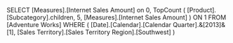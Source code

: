 SELECT
    [Measures].[Internet Sales Amount] on 0,
    TopCount (
        [Product].[Subcategory].children,
        5,
        [Measures].[Internet Sales Amount] 
    ) ON 1
FROM
   [Adventure Works]
WHERE
   ( [Date].[Calendar].[Calendar Quarter].&[2013]&[1],
     [Sales Territory].[Sales Territory Region].[Southwest]
   )
